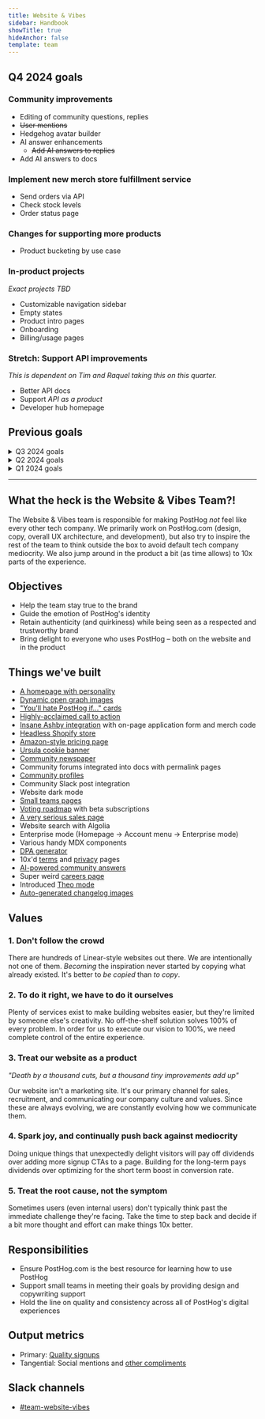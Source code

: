 ```yaml
---
title: Website & Vibes
sidebar: Handbook
showTitle: true
hideAnchor: false
template: team
---
```


## Q4 2024 goals

### Community improvements

- Editing of community questions, replies
- ~~User mentions~~
- Hedgehog avatar builder
- AI answer enhancements
  - ~~Add AI answers to replies~~
- Add AI answers to docs

### Implement new merch store fulfillment service

- Send orders via API
- Check stock levels
- Order status page

### Changes for supporting more products

- Product bucketing by use case

### In-product projects

_Exact projects TBD_

- Customizable navigation sidebar
- Empty states
- Product intro pages
- Onboarding
- Billing/usage pages

### Stretch: Support API improvements

_This is dependent on Tim and Raquel taking this on this quarter._

- Better API docs
- Support _API as a product_
- Developer hub homepage

## Previous goals

<details>
<summary>Q3 2024 goals</summary>

### Drive community engagement

_Objective: Increase the number of people asking and answering questions in the community forums_

- Implement HogCoins and awards
- Community onboarding
- Off-topic forum engagement
- Grow adoption of community bios

### Community question resolution

_Objective: Help users find instant answers to their questions_

- Deflect new questions by suggesting relevant articles or existing threads
- Make community forums accessible in-product

</details>

<details>
<summary>Q2 2024 goals</summary>

## Q2 2024 goals

### Nail community

_Objective: Make PostHog.com a destination for product engineers and PostHog customers_

- **[Community homepage](https://github.com/PostHog/posthog.com/issues/8177)**
  - Make PostHog more personal
- **Incentives/gamification**
  - Get points by answering questions and engagement, stickers for community achievements
  - Show question views, encourage author to mark questions as resolved
  - Better email notifications
  - Website notification system
- **Onboarding**
  - Fill out your bio, introduce yourself in the forums, see what the team is working on/subscribe to your interests
- **[Templates](https://github.com/PostHog/posthog.com/issues/8179)**
  - Create a vibe where people want to contribute
  - HogQL queries, dashboard templates, etc
- **OAuth**
  - Support a link between PostHog Cloud accounts and community accounts

### Quality & performance

_Objective: Make it easier to develop on PostHog.com, and make sure things still work under heavy traffic loads_

- Move to Strapi Cloud for reliability and performance
- ~~Improve build times (currently ~18min)~~ - _Done!_
- Work through backlog of [website quality issues](https://github.com/posthog/posthog.com/issues?q=is%3Aopen+is%3Aissue+label%3Aquality)

### Search & discoverability

_Objective: Make it easier to find answers directly on PostHog.com (vs Google)_

- Show suggested questions/answers before submitting a new question
- Better interface for browsing search results

</details>

<details>
<summary>Q1 2024 goals</summary>

## Q1 2024 goals

**Make the website better**
- Make some performance enhancements - [technical SEO](https://github.com/PostHog/posthog.com/issues/6749) and making sure we have a good Lighthouse score
- Improve build times (currently ~18min)
- Better documentation of stuff we’re making, especially with Strapi
- Ship unified auth 
- ~Ship the new [merch store](/merch)~
- Get API docs up to the same standard as rest of the website (exact scope TBD)

**Get community to product-market fit**
- Build the missing features for /posts
- Make it less confusing and horrible to change things on the roadmap
- Make it easier for teams to self-manage
- James gets the wider community engaged with /posts and the roadmap and proves out our community model

**Continue to rove across product as we’re able**
- Better unification between website elements and in-app (eg: pricing tables, etc)

</details>

---

## What the heck is the Website & Vibes Team?!

The Website & Vibes team is responsible for making PostHog _not_ feel like every other tech company. We primarily work on PostHog.com (design, copy, overall UX architecture, and development), but also try to inspire the rest of the team to think outside the box to avoid default tech company mediocrity. We also jump around in the product a bit (as time allows) to 10x parts of the experience.

## Objectives

- Help the team stay true to the brand
- Guide the emotion of PostHog's identity
- Retain authenticity (and quirkiness) while being seen as a respected and trustworthy brand
- Bring delight to everyone who uses PostHog – both on the website and in the product

## Things we've built

- [A homepage with personality](https://x.com/philipp_parzer/status/1829138632688710018)
- [Dynamic open graph images](/blog/dynamic-open-graph-images)
- ["You'll hate PostHog if..." cards](https://x.com/seema_vora_/status/1830467087682400590)
- [Highly-acclaimed call to action](https://x.com/yfxmarketer/status/1732198591307931718)
- [Insane Ashby integration](https://www.ashbyhq.com/customers/posthog-customer-story) with on-page application form and merch code
- [Headless Shopify store](/merch)
- [Amazon-style pricing page](/pricing)
- [Ursula cookie banner](https://x.com/pdaether/status/1830606618217554184)
- [Community newspaper](/community)
- Community forums integrated into docs with permalink pages
- [Community profiles](/community/profiles/30200)
- Community Slack post integration
- Website dark mode
- [Small teams pages](/teams)
- [Voting roadmap](/roadmap) with beta subscriptions
- [A very serious sales page](/sales)
- Website search with Algolia
- Enterprise mode (Homepage → Account menu → Enterprise mode)
- Various handy MDX components
- [DPA generator](/dpa)
- 10x'd [terms](/terms) and [privacy](/privacy) pages
- [AI-powered community answers](https://posthog.com/blog/ai-community-answers)
- Super weird [careers page](/careers)
- Introduced [Theo mode](https://twitter.com/theo/status/1837227727189069999)
- [Auto-generated changelog images](/blog/changelog-image-generator)

## Values

### 1. Don't follow the crowd

There are hundreds of Linear-style websites out there. We are intentionally not one of them. _Becoming_ the inspiration never started by copying what already existed. It's better to _be copied_ than _to copy_.

### 2. To do it right, we have to do it ourselves

Plenty of services exist to make building websites easier, but they're limited by someone else's creativity. No off-the-shelf solution solves 100% of every problem. In order for us to execute our vision to 100%, we need complete control of the entire experience.
  
### 3. Treat our website as a product

_"Death by a thousand cuts, but a thousand tiny improvements add up"_

Our website isn't a marketing site. It's our primary channel for sales, recruitment, and communicating our company culture and values. Since these are always evolving, we are constantly evolving how we communicate them.

### 4. Spark joy, and continually push back against mediocrity

Doing unique things that unexpectedly delight visitors will pay off dividends over adding more signup CTAs to a page. Building for the long-term pays dividends over optimizing for the short term boost in conversion rate.

### 5. Treat the root cause, not the symptom

Sometimes users (even internal users) don't typically think past the immediate challenge they're facing. Take the time to step back and decide if a bit more thought and effort can make things 10x better.

## Responsibilities

- Ensure PostHog.com is the best resource for learning how to use PostHog
- Support small teams in meeting their goals by providing design and copywriting support
- Hold the line on quality and consistency across all of PostHog's digital experiences

## Output metrics

- Primary: [Quality signups](https://app.posthog.com/insights/ujGv0WqI?events=%5B%5D&actions=%5B%7B%22id%22%3A%2212308%22%2C%22math%22%3A%22dau%22%2C%22name%22%3A%22High%20quality%20sign%20ups%22%2C%22type%22%3A%22actions%22%2C%22order%22%3A0%7D%5D&display=ActionsLineGraph&insight=TRENDS&interval=week&date_from=-90d&new_entity=%5B%5D&properties=%5B%7B%22key%22%3A%22is_organization_first_user%22%2C%22type%22%3A%22event%22%2C%22value%22%3A%5B%22true%22%5D%2C%22operator%22%3A%22exact%22%7D%2C%7B%22key%22%3A%22hubspot_score%22%2C%22type%22%3A%22person%22%2C%22value%22%3A%2270%22%2C%22operator%22%3A%22gt%22%7D%5D&breakdown_type&filter_test_accounts=true#fromDashboard=20464)
- Tangential: Social mentions and [other compliments](/blog/ceo-diary-4)

## Slack channels

- [#team-website-vibes](https://posthog.slack.com/archives/C01V9AT7DK4)
